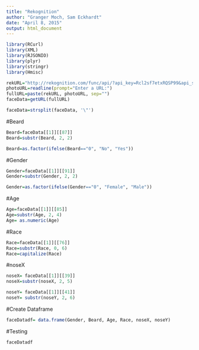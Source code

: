 ```yaml
---
title: "Rekognition"
author: "Granger Moch, Sam Eckhardt"
date: "April 8, 2015"
output: html_document
---
```

```r
library(RCurl)
library(XML)
library(RJSONIO)
library(plyr)
library(stringr)
library(Hmisc)
```

```r
rekURL="http://rekognition.com/func/api/?api_key=Rcl2sf7etxRQSP99&api_secret=CviqfsiQ7AgjgaCb&jobs=face_gender_part_age_race_beard&urls="
photoURL=readline(prompt="Enter a URL:")
fullURL=paste(rekURL, photoURL, sep="")
faceData=getURL(fullURL)

faceData=strsplit(faceData, '\"')
```
#Beard
```r
Beard=faceData[[1]][[87]]
Beard=substr(Beard, 2, 2)

Beard=as.factor(ifelse(Beard=="0", "No", "Yes"))
```
#Gender
```r
Gender=faceData[[1]][[91]]
Gender=substr(Gender, 2, 2)

Gender=as.factor(ifelse(Gender=="0", "Female", "Male"))
```
#Age
```r
Age=faceData[[1]][[85]]
Age=substr(Age, 2, 4)
Age= as.numeric(Age)
```
#Race
```r
Race=faceData[[1]][[76]]
Race=substr(Race, 0, 6)
Race=capitalize(Race)
```

#noseX
```r
noseX= faceData[[1]][[39]]
noseX=substr(noseX, 2, 5)

noseY= faceData[[1]][[41]]
noseY= substr(noseY, 2, 6)
```


#Create Dataframe
```r
faceDatadf= data.frame(Gender, Beard, Age, Race, noseX, noseY)
```

#Testing
```r
faceDatadf
```
